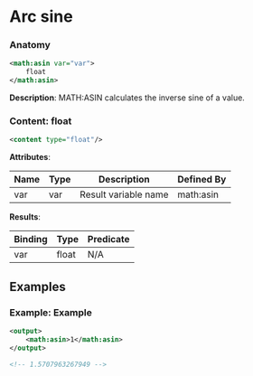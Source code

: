 # Arc sine

### Anatomy

```xml
<math:asin var="var">
    float
</math:asin>
```

 **Description**:
 MATH:ASIN calculates the inverse sine of a value.

### Content: float

```xml
<content type="float"/>
```

**Attributes**:

| Name | Type | Description | Defined By |
| ---- | ---- | ----------- | ---------- |
| var | var | Result variable name | math:asin |


**Results**:

| Binding | Type | Predicate |
| ------- | ---- | --------- |
| var | float | N/A |


## Examples

### Example: Example

```xml
<output>
	<math:asin>1</math:asin>
</output>

<!-- 1.5707963267949 -->
```

